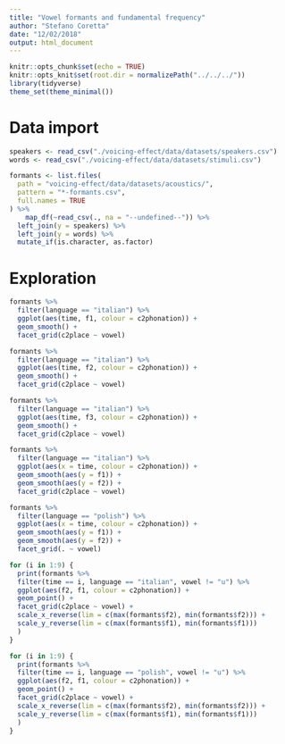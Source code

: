 ```yaml
---
title: "Vowel formants and fundamental frequency"
author: "Stefano Coretta"
date: "12/02/2018"
output: html_document
---
```


```r
knitr::opts_chunk$set(echo = TRUE)
knitr::opts_knit$set(root.dir = normalizePath("../../../"))
library(tidyverse)
theme_set(theme_minimal())
```

# Data import

```r
speakers <- read_csv("./voicing-effect/data/datasets/speakers.csv")
words <- read_csv("./voicing-effect/data/datasets/stimuli.csv")

formants <- list.files(
  path = "voicing-effect/data/datasets/acoustics/",
  pattern = "*-formants.csv",
  full.names = TRUE
) %>%
    map_df(~read_csv(., na = "--undefined--")) %>%
  left_join(y = speakers) %>%
  left_join(y = words) %>%
  mutate_if(is.character, as.factor)
```

# Exploration

```r
formants %>%
  filter(language == "italian") %>%
  ggplot(aes(time, f1, colour = c2phonation)) +
  geom_smooth() +
  facet_grid(c2place ~ vowel)
```

```r
formants %>%
  filter(language == "italian") %>%
  ggplot(aes(time, f2, colour = c2phonation)) +
  geom_smooth() +
  facet_grid(c2place ~ vowel)
```

```r
formants %>%
  filter(language == "italian") %>%
  ggplot(aes(time, f3, colour = c2phonation)) +
  geom_smooth() +
  facet_grid(c2place ~ vowel)
```

```r
formants %>%
  filter(language == "italian") %>%
  ggplot(aes(x = time, colour = c2phonation)) +
  geom_smooth(aes(y = f1)) +
  geom_smooth(aes(y = f2)) +
  facet_grid(c2place ~ vowel)
```

```r
formants %>%
  filter(language == "polish") %>%
  ggplot(aes(x = time, colour = c2phonation)) +
  geom_smooth(aes(y = f1)) +
  geom_smooth(aes(y = f2)) +
  facet_grid(. ~ vowel)
```

```r
for (i in 1:9) {
  print(formants %>%
  filter(time == i, language == "italian", vowel != "u") %>%
  ggplot(aes(f2, f1, colour = c2phonation)) +
  geom_point() +
  facet_grid(c2place ~ vowel) +
  scale_x_reverse(lim = c(max(formants$f2), min(formants$f2))) +
  scale_y_reverse(lim = c(max(formants$f1), min(formants$f1)))
  )
}
```

```r
for (i in 1:9) {
  print(formants %>%
  filter(time == i, language == "polish", vowel != "u") %>%
  ggplot(aes(f2, f1, colour = c2phonation)) +
  geom_point() +
  facet_grid(c2place ~ vowel) +
  scale_x_reverse(lim = c(max(formants$f2), min(formants$f2))) +
  scale_y_reverse(lim = c(max(formants$f1), min(formants$f1)))
  )
}
```
